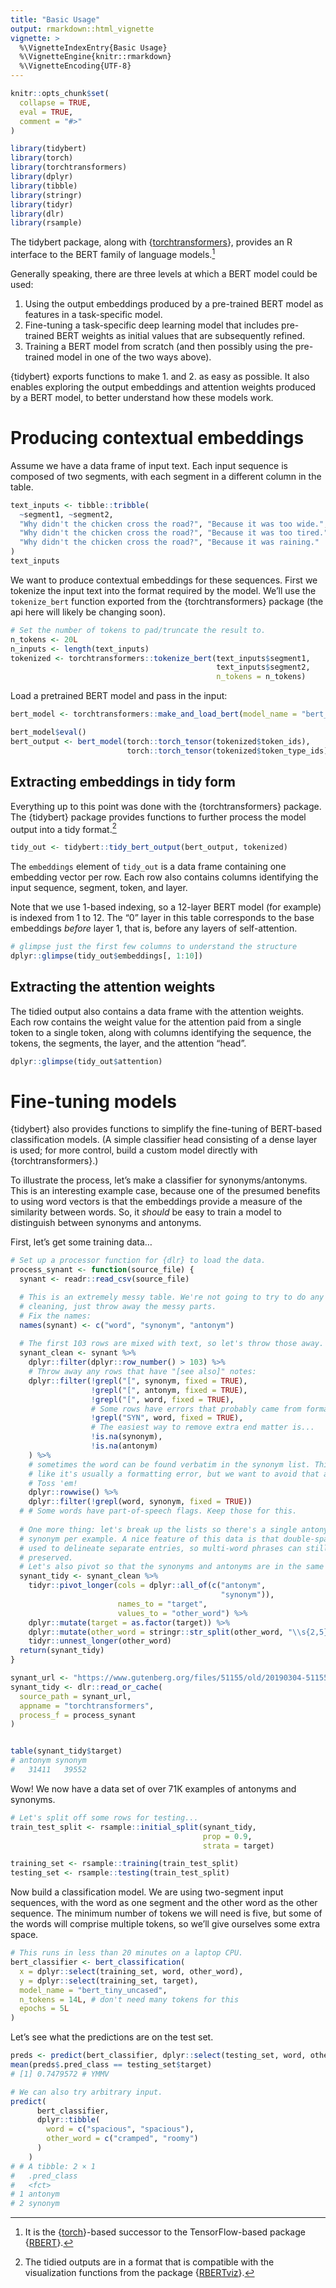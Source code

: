 ```yaml
---
title: "Basic Usage"
output: rmarkdown::html_vignette
vignette: >
  %\VignetteIndexEntry{Basic Usage}
  %\VignetteEngine{knitr::rmarkdown}
  %\VignetteEncoding{UTF-8}
---
```


```r
knitr::opts_chunk$set(
  collapse = TRUE,
  eval = TRUE,
  comment = "#>"
)
```

```r
library(tidybert)
library(torch)
library(torchtransformers)
library(dplyr)
library(tibble)
library(stringr)
library(tidyr)
library(dlr)
library(rsample)
```

The tidybert package, along with {[torchtransformers](https://github.com/macmillancontentscience/torchtransformers)}, provides an R interface to the BERT family of language models.^[It is the {[torch](https://torch.mlverse.org/)}-based successor to the TensorFlow-based package {[RBERT](https://github.com/jonathanbratt/RBERT)}.]

Generally speaking, there are three levels at which a BERT model could be used:

1. Using the output embeddings produced by a pre-trained BERT model as features in a task-specific model.
2. Fine-tuning a task-specific deep learning model that includes pre-trained BERT weights as initial values that are subsequently refined.
3. Training a BERT model from scratch (and then possibly using the pre-trained model in one of the two ways above).


{tidybert} exports functions to make 1. and 2. as easy as possible. 
It also enables exploring the output embeddings and attention weights produced by a BERT model, to better understand how these models work.

# Producing contextual embeddings

Assume we have a data frame of input text. 
Each input sequence is composed of two segments, with each segment in a different column in the table.

```r
text_inputs <- tibble::tribble(
  ~segment1, ~segment2,
  "Why didn't the chicken cross the road?", "Because it was too wide.",
  "Why didn't the chicken cross the road?", "Because it was too tired.",
  "Why didn't the chicken cross the road?", "Because it was raining."
)
text_inputs
```

We want to produce contextual embeddings for these sequences.
First we tokenize the input text into the format required by the model. 
We'll use the `tokenize_bert` function exported from the {torchtransformers} package (the api here will likely be
changing soon).

```r
# Set the number of tokens to pad/truncate the result to.
n_tokens <- 20L
n_inputs <- length(text_inputs)
tokenized <- torchtransformers::tokenize_bert(text_inputs$segment1,
                                              text_inputs$segment2,
                                              n_tokens = n_tokens)
```

Load a pretrained BERT model and pass in the input:

```r
bert_model <- torchtransformers::make_and_load_bert(model_name = "bert_base_uncased")

bert_model$eval() 
bert_output <- bert_model(torch::torch_tensor(tokenized$token_ids), 
                          torch::torch_tensor(tokenized$token_type_ids))
```

## Extracting embeddings in tidy form

Everything up to this point was done with the {torchtransformers} package. 
The {tidybert} package provides functions to further process the model output into a tidy format.^[The tidied outputs are in a format that is compatible with the visualization functions from the package {[RBERTviz](https://github.com/jonathanbratt/RBERTviz)}.]

```r
tidy_out <- tidybert::tidy_bert_output(bert_output, tokenized)
```

The `embeddings` element of `tidy_out` is a data frame containing one embedding vector per row. 
Each row also contains columns identifying the input sequence, segment, token, and layer. 

Note that we use 1-based indexing, so a 12-layer BERT model (for example) is indexed from 1 to 12. 
The "0" layer in this table corresponds to the base embeddings *before* layer 1, that is, before any layers of self-attention.

```r
# glimpse just the first few columns to understand the structure
dplyr::glimpse(tidy_out$embeddings[, 1:10])
```


## Extracting the attention weights

The tidied output also contains a data frame with the attention weights.
Each row contains the weight value for the attention paid from a single token to a single token, along with columns identifying the sequence, the tokens, the segments, the layer, and the attention "head".

```r
dplyr::glimpse(tidy_out$attention)
```


# Fine-tuning models

{tidybert} also provides functions to simplify the fine-tuning of BERT-based classification models. 
(A simple classifier head consisting of a dense layer is used; for more control, build a custom model directly with {torchtransformers}.)

To illustrate the process, let's make a classifier for synonyms/antonyms.
This is an interesting example case, because one of the presumed benefits to using word vectors is that the embeddings provide a measure of the similarity between words. 
So, it _should_ be easy to train a model to distinguish between synonyms and antonyms.

First, let's get some training data...

```r
# Set up a processor function for {dlr} to load the data.
process_synant <- function(source_file) {
  synant <- readr::read_csv(source_file)

  # This is an extremely messy table. We're not going to try to do any real
  # cleaning, just throw away the messy parts. 
  # Fix the names:
  names(synant) <- c("word", "synonym", "antonym")
  
  # The first 103 rows are mixed with text, so let's throw those away.
  synant_clean <- synant %>% 
    dplyr::filter(dplyr::row_number() > 103) %>% 
    # Throw away any rows that have "[see also]" notes:
    dplyr::filter(!grepl("[", synonym, fixed = TRUE),
                  !grepl("[", antonym, fixed = TRUE),
                  !grepl("[", word, fixed = TRUE),
                  # Some rows have errors that probably came from formatting
                  !grepl("SYN", word, fixed = TRUE),
                  # The easiest way to remove extra end matter is...
                  !is.na(synonym),
                  !is.na(antonym)
    ) %>% 
    # sometimes the word can be found verbatim in the synonym list. This looks
    # like it's usually a formatting error, but we want to avoid that anyway.
    # Toss 'em!
    dplyr::rowwise() %>% 
    dplyr::filter(!grepl(word, synonym, fixed = TRUE))
  # # Some words have part-of-speech flags. Keep those for this.
  
  # One more thing: let's break up the lists so there's a single antonym or
  # synonym per example. A nice feature of this data is that double-spaces are
  # used to delineate separate entries, so multi-word phrases can still be
  # preserved.
  # Let's also pivot so that the synonyms and antonyms are in the same column.
  synant_tidy <- synant_clean %>% 
    tidyr::pivot_longer(cols = dplyr::all_of(c("antonym", 
                                               "synonym")),
                        names_to = "target",
                        values_to = "other_word") %>% 
    dplyr::mutate(target = as.factor(target)) %>% 
    dplyr::mutate(other_word = stringr::str_split(other_word, "\\s{2,5}")) %>% 
    tidyr::unnest_longer(other_word)
  return(synant_tidy)
}

synant_url <- "https://www.gutenberg.org/files/51155/old/20190304-51155.csv"
synant_tidy <- dlr::read_or_cache(
  source_path = synant_url,
  appname = "torchtransformers",
  process_f = process_synant
)


table(synant_tidy$target)
# antonym synonym 
#   31411   39552 
```

Wow! We now have a data set of over 71K examples of antonyms and synonyms.

```r
# Let's split off some rows for testing...
train_test_split <- rsample::initial_split(synant_tidy,
                                           prop = 0.9,
                                           strata = target)

training_set <- rsample::training(train_test_split)
testing_set <- rsample::testing(train_test_split)
```

Now build a classification model.
We are using two-segment input sequences, with the word as one segment and the other word as the other sequence. 
The minimum number of tokens we will need is five, but some of the words will comprise multiple tokens, so we'll give ourselves some extra space.

```r
# This runs in less than 20 minutes on a laptop CPU.
bert_classifier <- bert_classification(
  x = dplyr::select(training_set, word, other_word),
  y = dplyr::select(training_set, target),
  model_name = "bert_tiny_uncased",
  n_tokens = 14L, # don't need many tokens for this
  epochs = 5L
)
```

Let's see what the predictions are on the test set.

```r
preds <- predict(bert_classifier, dplyr::select(testing_set, word, other_word))
mean(preds$.pred_class == testing_set$target)
# [1] 0.7479572 # YMMV

# We can also try arbitrary input.
predict(
      bert_classifier,
      dplyr::tibble(
        word = c("spacious", "spacious"),
        other_word = c("cramped", "roomy")
      )
    )
# # A tibble: 2 × 1
#   .pred_class
#   <fct>      
# 1 antonym    
# 2 synonym 
```

